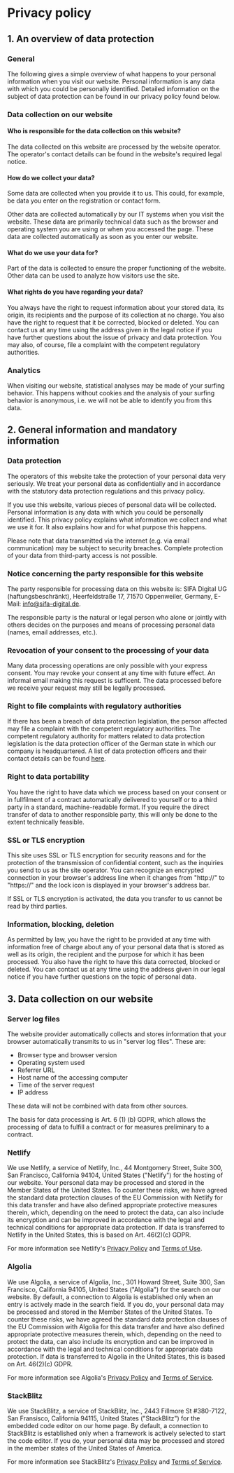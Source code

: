 
<Title>Privacy policy</Title>
<Meta name="robots" content="noindex, nofollow" />

# Privacy policy

## 1. An overview of data protection

### General

The following gives a simple overview of what happens to your personal information when you visit our website. Personal information is any data with which you could be personally identified. Detailed information on the subject of data protection can be found in our privacy policy found below.

### Data collection on our website

#### Who is responsible for the data collection on this website?

The data collected on this website are processed by the website operator. The operator's contact details can be found in the website's required legal notice.

#### How do we collect your data?

Some data are collected when you provide it to us. This could, for example, be data you enter on the registration or contact form.

Other data are collected automatically by our IT systems when you visit the website. These data are primarily technical data such as the browser and operating system you are using or when you accessed the page. These data are collected automatically as soon as you enter our website.

#### What do we use your data for?

Part of the data is collected to ensure the proper functioning of the website. Other data can be used to analyze how visitors use the site.

#### What rights do you have regarding your data?

You always have the right to request information about your stored data, its origin, its recipients and the purpose of its collection at no charge. You also have the right to request that it be corrected, blocked or deleted. You can contact us at any time using the address given in the legal notice if you have further questions about the issue of privacy and data protection. You may also, of course, file a complaint with the competent regulatory authorities.

### Analytics

When visiting our website, statistical analyses may be made of your surfing behavior. This happens without cookies and the analysis of your surfing behavior is anonymous, i.e. we will not be able to identify you from this data.

## 2. General information and mandatory information

### Data protection

The operators of this website take the protection of your personal data very seriously. We treat your personal data as confidentially and in accordance with the statutory data protection regulations and this privacy policy.

If you use this website, various pieces of personal data will be collected. Personal information is any data with which you could be personally identified. This privacy policy explains what information we collect and what we use it for. It also explains how and for what purpose this happens.

Please note that data transmitted via the internet (e.g. via email communication) may be subject to security breaches. Complete protection of your data from third-party access is not possible.

### Notice concerning the party responsible for this website

The party responsible for processing data on this website is: SIFA Digital UG (haftungsbeschränkt), Heerfeldstraße 17, 71570 Oppenweiler, Germany, E-Mail: info@sifa-digital.de.

The responsible party is the natural or legal person who alone or jointly with others decides on the purposes and means of processing personal data (names, email addresses, etc.).

### Revocation of your consent to the processing of your data

Many data processing operations are only possible with your express consent. You may revoke your consent at any time with future effect. An informal email making this request is sufficent. The data processed before we receive your request may still be legally processed.

### Right to file complaints with regulatory authorities

If there has been a breach of data protection legislation, the person affected may file a complaint with the competent regulatory authorities. The competent regulatory authority for matters related to data protection legislation is the data protection officer of the German state in which our company is headquartered. A list of data protection officers and their contact details can be found <a href="https://www.bfdi.bund.de/DE/Infothek/Anschriften_Links/anschriften_links-node.html" target="_blank" rel="noreferrer">here</a>.

### Right to data portability

You have the right to have data which we process based on your consent or in fullfilment of a contract automatically delivered to yourself or to a third party in a standard, machine-readable format. If you require the direct transfer of data to another responsible party, this will only be done to the extent technically feasible.

### SSL or TLS encryption

This site uses SSL or TLS encryption for security reasons and for the protection of the transmission of confidential content, such as the inquiries you send to us as the site operator. You can recognize an encrypted connection in your browser's address line when it changes from "http://" to "https://" and the lock icon is displayed in your browser's address bar.

If SSL or TLS encryption is activated, the data you transfer to us cannot be read by third parties.

### Information, blocking, deletion

As permitted by law, you have the right to be provided at any time with information free of charge about any of your personal data that is stored as well as its origin, the recipient and the purpose for which it has been processed. You also have the right to have this data corrected, blocked or deleted. You can contact us at any time using the address given in our legal notice if you have further questions on the topic of personal data.

## 3. Data collection on our website

### Server log files

The website provider automatically collects and stores information that your browser automatically transmits to us in "server log files". These are:

- Browser type and browser version
- Operating system used
- Referrer URL
- Host name of the accessing computer
- Time of the server request
- IP address

These data will not be combined with data from other sources.

The basis for data processing is Art. 6 (1) (b) GDPR, which allows the processing of data to fulfill a contract or for measures preliminary to a contract.

### Netlify

We use Netlify, a service of Netlify, Inc., 44 Montgomery Street, Suite 300, San Francisco, California 94104, United States ("Netlify") for the hosting of our website. Your personal data may be processed and stored in the Member States of the United States. To counter these risks, we have agreed the standard data protection clauses of the EU Commission with Netlify for this data transfer and have also defined appropriate protective measures therein, which, depending on the need to protect the data, can also include its encryption and can be improved in accordance with the legal and technical conditions for appropriate data protection. If data is transferred to Netlify in the United States, this is based on Art. 46(2)(c) GDPR.

For more information see Netlify's <a href="https://www.netlify.com/privacy/" target="_blank" rel="noreferrer">Privacy Policy</a> and <a href="https://www.netlify.com/legal/terms-of-use/" target="_blank" rel="noreferrer">Terms of Use</a>.

### Algolia

We use Algolia, a service of Algolia, Inc., 301 Howard Street, Suite 300, San Francisco, California 94105, United States ("Algolia") for the search on our website. By default, a connection to Algolia is established only when an entry is actively made in the search field. If you do, your personal data may be processed and stored in the Member States of the United States. To counter these risks, we have agreed the standard data protection clauses of the EU Commission with Algolia for this data transfer and have also defined appropriate protective measures therein, which, depending on the need to protect the data, can also include its encryption and can be improved in accordance with the legal and technical conditions for appropriate data protection. If data is transferred to Algolia in the United States, this is based on Art. 46(2)(c) GDPR.

For more information see Algolia's <a href="https://www.algolia.com/policies/privacy/" target="_blank" rel="noreferrer">Privacy Policy</a> and <a href="https://www.algolia.com/policies/terms/" target="_blank" rel="noreferrer">Terms of Service</a>.

### StackBlitz

We use StackBlitz, a service of StackBlitz, Inc., 2443 Fillmore St #380-7122, San Fransisco, California 94115, United States ("StackBlitz") for the embedded code editor on our home page. By default, a connection to StackBlitz is established only when a framework is actively selected to start the code editor. If you do, your personal data may be processed and stored in the member states of the United States of America.

For more information see StackBlitz's <a href="https://stackblitz.com/privacy-policy" target="_blank" rel="noreferrer">Privacy Policy</a> and <a href="https://stackblitz.com/terms-of-service" target="_blank" rel="noreferrer">Terms of Service</a>.
